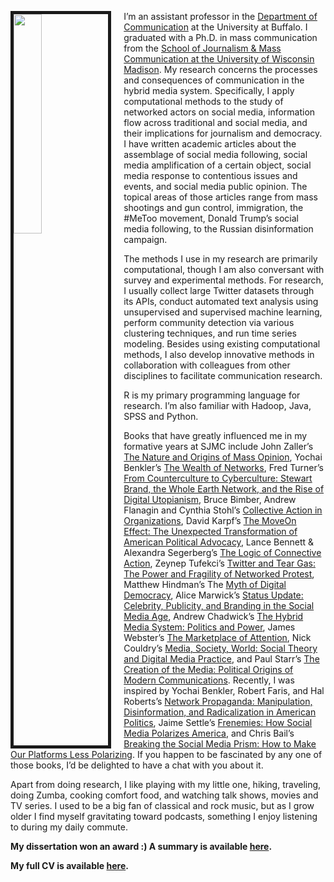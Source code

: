 <link rel="stylesheet" href="styles.css" type="text/css">

<img src="images/YiniZhang.jpg" style="width:30%; border:5px solid; margin-right: 20px" align="left">

I'm an assistant professor in the [Department of Communication](http://www.buffalo.edu/cas/communication.html) at the University at Buffalo. I graduated with a Ph.D. in mass communication from the [School of Journalism & Mass Communication at the University of Wisconsin Madison](https://journalism.wisc.edu). My research concerns the processes and consequences of communication in the hybrid media system. Specifically, I apply computational methods to the study of networked actors on social media, information flow across traditional and social media, and their implications for journalism and democracy. I have written academic articles about the assemblage of social media following, social media amplification of a certain object, social media response to contentious issues and events, and social media public opinion. The topical areas of those articles range from mass shootings and gun control, immigration, the #MeToo movement, Donald Trump's social media following, to the Russian disinformation campaign. 

The methods I use in my research are primarily computational, though I am also conversant with survey and experimental methods. For research, I usually collect large Twitter datasets through its APIs, conduct automated text analysis using unsupervised and supervised machine learning, perform community detection via various clustering techniques, and run time series modeling. Besides using existing computational methods, I also develop innovative methods in collaboration with colleagues from other disciplines to facilitate communication research. 

R is my primary programming language for research. I'm also familiar with Hadoop, Java, SPSS and Python.

Books that have greatly influenced me in my formative years at SJMC include John Zaller's [The Nature and Origins of Mass Opinion](https://www.cambridge.org/core/books/nature-and-origins-of-mass-opinion/70B1485D3A9CFF55ADCCDD42FC7E926A), Yochai Benkler's [The Wealth of Networks](http://www.benkler.org/Benkler_Wealth_Of_Networks.pdf), Fred Turner's [From Counterculture to Cyberculture: Stewart Brand, the Whole Earth Network, and the Rise of Digital Utopianism](https://www.press.uchicago.edu/ucp/books/book/chicago/F/bo3773600.html), Bruce Bimber, Andrew Flanagin and Cynthia Stohl's [Collective Action in Organizations](https://www.cambridge.org/us/academic/subjects/politics-international-relations/american-government-politics-and-policy/collective-action-organizations-interaction-and-engagement-era-technological-change), David Karpf's [The MoveOn Effect: The Unexpected Transformation of American Political Advocacy](https://www.oxfordscholarship.com/view/10.1093/acprof:oso/9780199898367.001.0001/acprof-9780199898367), Lance Bennett & Alexandra Segerberg's [The Logic of Connective Action](https://www.cambridge.org/core/books/logic-of-connective-action/6B54DBBEAD1625C2778F8D80A17D58E1), Zeynep Tufekci's [Twitter and Tear Gas: The Power and Fragility of Networked Protest](https://www.twitterandteargas.org/), Matthew Hindman's The [Myth of Digital Democracy](https://press.princeton.edu/titles/8781.html), Alice Marwick's [Status Update: Celebrity, Publicity, and Branding in the Social Media Age](https://yalebooks.yale.edu/book/9780300209389/status-update), Andrew Chadwick's [The Hybrid Media System: Politics and Power](https://www.andrewchadwick.com/hybrid-media-system), James Webster's [The Marketplace of Attention](https://mitpress.mit.edu/books/marketplace-attention), Nick Couldry's [Media, Society, World: Social Theory and Digital Media Practice](https://www.wiley.com/en-us/Media,+Society,+World:+Social+Theory+and+Digital+Media+Practice-p-9780745639208), and Paul Starr's [The Creation of the Media: Political Origins of Modern Communications](https://www.princeton.edu/~starr/CreationoftheMedia/Media.html). Recently, I was inspired by Yochai Benkler, Robert Faris, and Hal Roberts's [Network Propaganda: Manipulation, Disinformation, and Radicalization in American Politics](https://oxford.universitypressscholarship.com/view/10.1093/oso/9780190923624.001.0001/oso-9780190923624), Jaime Settle's [Frenemies: How Social Media Polarizes America](https://www.cambridge.org/sg/academic/subjects/politics-international-relations/american-government-politics-and-policy/frenemies-how-social-media-polarizes-america?format=HB&isbn=9781108472531), and Chris Bail's [Breaking the Social Media Prism: How to Make Our Platforms Less Polarizing](https://press.princeton.edu/books/hardcover/9780691203423/breaking-the-social-media-prism). If you happen to be fascinated by any one of those books, I'd be delighted to have a chat with you about it.

Apart from doing research, I like playing with my little one, hiking, traveling, doing Zumba, cooking comfort food, and watching talk shows, movies and TV series. I used to be a big fan of classical and rock music, but as I grow older I find myself gravitating toward podcasts, something I enjoy listening to during my daily commute. 

**My dissertation won an award :) A summary is available [here](files/A Network Approach Summary.pdf).**

**My full CV is available [here](files/Yini_CV_202207.pdf).**

